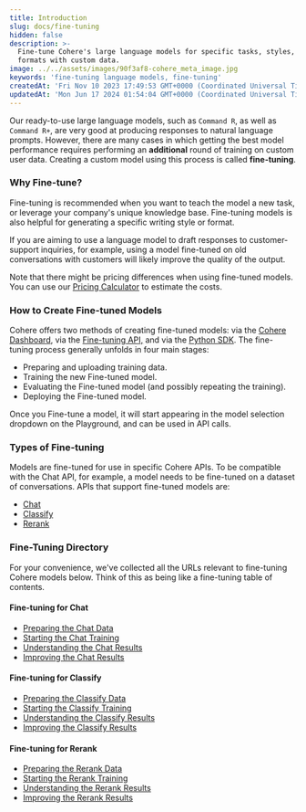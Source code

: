 ```yaml
---
title: Introduction
slug: docs/fine-tuning
hidden: false
description: >-
  Fine-tune Cohere's large language models for specific tasks, styles, and
  formats with custom data.
image: ../../assets/images/90f3af8-cohere_meta_image.jpg
keywords: 'fine-tuning language models, fine-tuning'
createdAt: 'Fri Nov 10 2023 17:49:53 GMT+0000 (Coordinated Universal Time)'
updatedAt: 'Mon Jun 17 2024 01:54:04 GMT+0000 (Coordinated Universal Time)'
---
```

Our ready-to-use large language models, such as `Command R`, as well as `Command R+`, are very good at producing responses to natural language prompts. However, there are many cases in which getting the best model performance requires performing an **additional** round of training on custom user data. Creating a custom model using this process is called **fine-tuning**.

### Why Fine-tune?

Fine-tuning is recommended when you want to teach the model a new task, or leverage your company's unique knowledge base. Fine-tuning models is also helpful for generating a specific writing style or format. 

If you are aiming to use a language model to draft responses to customer-support inquiries, for example, using a model fine-tuned on old conversations with customers will likely improve the quality of the output.

Note that there might be pricing differences when using fine-tuned models. You can use our [Pricing Calculator](https://cohere.com/pricing) to estimate the costs.

### How to Create Fine-tuned Models

Cohere offers two methods of creating fine-tuned models: via the [Cohere Dashboard](http://dashboard.cohere.com/fine-tuning), via the [Fine-tuning API,](/reference/listfinetunedmodels) and via the [Python SDK](/docs/fine-tuning-with-the-python-sdk). The fine-tuning process generally unfolds in four main stages:

- Preparing and uploading training data.
- Training the new Fine-tuned model.
- Evaluating the Fine-tuned model (and possibly repeating the training).
- Deploying the Fine-tuned model.

Once you Fine-tune a model, it will start appearing in the model selection dropdown on the Playground, and can be used in API calls.

### Types of Fine-tuning

Models are fine-tuned for use in specific Cohere APIs. To be compatible with the Chat API, for example, a model needs to be fine-tuned on a dataset of conversations. APIs that support fine-tuned models are:

- [Chat](/docs/chat-fine-tuning)
- [Classify](/docs/classify-fine-tuning)
- [Rerank](/docs/rerank-fine-tuning)

### Fine-Tuning Directory

For your convenience, we've collected all the URLs relevant to fine-tuning Cohere models below. Think of this as being like a fine-tuning table of contents.

#### Fine-tuning for Chat

- [Preparing the Chat Data](/docs/chat-preparing-the-data)
- [Starting the Chat Training ](/docs/chat-starting-the-training)
- [Understanding the Chat Results](/docs/chat-understanding-the-results)
- [Improving the Chat Results](/docs/chat-improving-the-results)

#### Fine-tuning for Classify

- [Preparing the Classify Data](/docs/classify-preparing-the-data)
- [Starting the Classify Training ](/docs/classify-starting-the-training)
- [Understanding the Classify Results](/docs/classify-understanding-the-results)
- [Improving the Classify Results](/docs/classify-improving-the-results)

#### Fine-tuning for Rerank

- [Preparing the Rerank Data](/docs/rerank-preparing-the-data)
- [Starting the Rerank Training ](/docs/rerank-starting-the-training)
- [Understanding the Rerank Results](/docs/rerank-understanding-the-results)
- [Improving the Rerank Results](/docs/rerank-improving-the-results)
